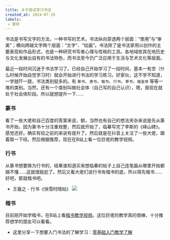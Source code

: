 ```yaml
---
title: 关于尝试学习书法
created_at: 2024-07-19
labels:
 - 爱好
---
```

书法是书写文字的方法，一种书写的艺术。书法纵向穿透两个层面：“使用”与“审美”；横向跨越文字两个层面：“文字”、“绘画”。书法除了是书法家用以创作的主要表现和作品形式，也是一种研究书写者心理与性格的工具。各地域依其在地历史与文化发展出自有的书法特色，而书法至今仍广泛应用于生活与艺术文化等层面。

最近一段时间沉迷于书法学习了。已经自己开始学习了一段时间，基本一有空（什么时候开始自觉学习时）就会开始进行书法的学习练习。好家伙，这不学不知道，一学就吓一跳，书法类别挺多的。有 `篆书`、`隶书`、`楷书`、`行书`、`草书`、`瘦金体` 等等一堆的类别。当然，还有一个类别叫做社会体（自己写的自己认识），嗯，我现在就处于社会体阶段。所以就想提升一下......

### 篆书
看了一些大佬和自己百度的答案来说，额，当然也有自己的想法夹杂来说是先从篆书开始，因为篆书十分注重规整，然后就开始了，临摹写完了李斯的《峄山碑》。感觉还好。确实有较之前的来说有提升了。然后就是在抖音上关注了一些大佬，跟着取一下经。然后根据推荐，现在在B站上看一位巨佬的教学视频。

### 行书
从篆书想要换为行书的，结果谁知道买来想临摹的帖子上自己连笔画从哪里开始都搞不懂......这就很尴尬了。然后又看大佬们说行书有楷书的底，所以得先楷书......好吧，那就楷书吧。

- 王羲之 - 行书 ·《快雪时晴帖》
![](/images/4-220624152029593.jpg)

### 楷书
目前刚开始学楷书，在B站上看[楷书教学视频](https://www.bilibili.com/video/BV1Nt411b7Bu?p=4&spm_id_from=pageDriver&vd_source=f5da2ff2620a017d64af080ffbe6ba7c)。这位巨佬的教学真的很棒，十分推荐想学的朋友可以看看。

- 这里分享一下想要入门书法的了解学习：[零基础入门教学了解](https://space.bilibili.com/278761627/channel/collectiondetail?sid=705855)